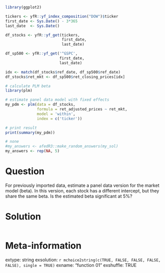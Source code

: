```r
library(ggplot2)

tickers <- yfR::yf_index_composition("DOW")$ticker
first_date <- Sys.Date() - 3*365
last_date  <- Sys.Date()

df_stocks <- yfR::yf_get(tickers, 
                         first_date, 
                         last_date)

df_sp500 <- yfR::yf_get('^GSPC', 
                        first_date, 
                        last_date)

idx <- match(df_stocks$ref_date, df_sp500$ref_date)
df_stocks$ret_mkt <- df_sp500$ret_closing_prices[idx]

# calculate PLM beta
library(plm)

# estimate panel data model with fixed effects
my_pdm <- plm(data = df_stocks, 
              formula = ret_adjusted_prices ~ ret_mkt, 
              model = 'within',
              index = c('ticker'))

# print result
print(summary(my_pdm))
```

```r
# none
#my_answers <- afedR3::make_random_answers(my_sol)
my_answers <- rep(NA, 5)
```

Question
========

For previously imported data, estimate a panel data version for the market model (beta). In this version, each stock has a different intercept, but they share the same beta. Is the estimated beta significant at 5%?


Solution
================

```r
```


Meta-information
================
extype: string
exsolution: `r mchoice2string(c(TRUE, FALSE, FALSE, FALSE, FALSE), single = TRUE)`
exname: "function 01"
exshuffle: TRUE

